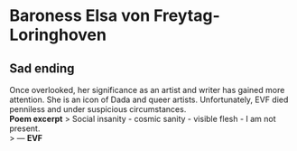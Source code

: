 # Baroness Elsa von Freytag-Loringhoven
## Sad ending
Once overlooked, her significance as an artist and writer has gained more attention. She is an icon of Dada and queer artists. Unfortunately, EVF died penniless and under suspicious circumstances.  
**Poem excerpt**
> Social insanity - cosmic sanity - visible flesh - I am not present.  
> --- **EVF**
